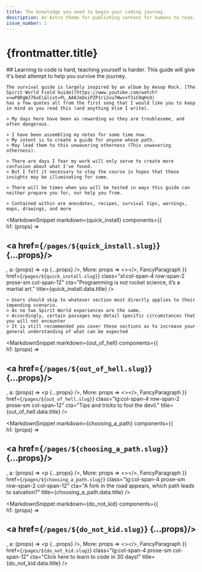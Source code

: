 ```yaml
---
title: The knowledge you need to begin your coding journey. 
description: An Astro theme for publishing content for humans to read.
issue_number: 1
---
```



<div
  class="grid grid-cols-12 lg:gap-x-4 xl:gap-x-16 md:px-10 px-8 text-justify"
>
  <div class="col-span-12 xl:col-span-8 prose prose-xl text-left">
    <h1 class="text-3xl lg:text-8xl">
      {frontmatter.title}
    </h1>
  </div>

  <div class="mt-6 col-span-4 hidden xl:block prose prose-sm row-span-2">
    ## Learning to code is hard, teaching yourself is harder. This guide will give it's best attempt to help you survive the journey.

    The survival guide is largely inspired by an album by Aesop Rock. [The Spirit World Field Guide](https://www.youtube.com/watch?v=wP8RgWJ76xE\&list=PL_AA8JeDxiPZP1ri2vu7Wwvvf3iC0qHsO)
    has a few quotes all from the first song that I would like you to keep in mind as you read this (and anything else I write).

    > My days here have been as rewarding as they are troublesome, and often dangerous.

    > I have been assembling my notes for some time now.
    > My intent is to create a guide for anyone whose path.
    > May lead them to this unwavering otherness (This unwavering otherness).

    > There are days I fear my work will only serve to create more confusion about what I've found.
    > But I felt it nеcessary to stay the course in hopеs that these insights may be illuminating for some.

    > There will be times when you will be tested in ways this guide can neither prepare you for, nor help you from.

    > Contained within are anecdotes, recipes, survival tips, warnings, maps, drawings, and more
  </div>

  <MarkdownSnippet
    markdown={quick_install}
    components={{    
      h1: (props) => <h2 class="text-primary text-5xl text-left" ><a href={`/pages/${quick_install.slug}`}  {...props}/></h2>,
      a: (props) => <p {...props} />,
      More: props => <></>,
      FancyParagraph
    }}
    href={`/pages/${quick_install.slug}`}
    class="xl:col-span-4 row-span-2 prose-sm col-span-12"
    cta="Programming is not rocket science, it’s a martial art."
    title={quick_install.data.title}
  />

  <div class="col-span-4 prose mt-16 hidden xl:block">
  
    > Users should skip to whatever section most directly applies to their impending scenario.
    > As no two Spirit World experiences are the same.
    > Accordingly, certain passages may detail specific circumstances that you will not encounter
    > It is still recommended you cover these sections as to increase your general understanding of what can be expected

  </div>

  <MarkdownSnippet
    markdown={out_of_hell}
    components={{    
      h1: (props) => <h2 class="text-primary text-5xl text-left" ><a href={`/pages/${out_of_hell.slug}`}  {...props}/></h2>,
      a: (props) => <p {...props} />,
      More: props => <></>,
      FancyParagraph
    }}
    href={`/pages/${out_of_hell.slug}`}
    class="lg:col-span-4 row-span-2 prose-sm col-span-12"
    cta="Tips and tricks to fool the devil."
    title={out_of_hell.data.title}
  />

  <MarkdownSnippet
    markdown={choosing_a_path}
    components={{    
      h1: (props) => <h2 class="text-primary text-5xl text-left" ><a href={`/pages/${choosing_a_path.slug}`}  {...props}/></h2>,
      a: (props) => <p {...props} />,
      More: props => <></>,
      FancyParagraph
    }}
    href={`/pages/${choosing_a_path.slug}`}
    class="lg:col-span-4 prose-sm row-span-2 col-span-12"
    cta="A fork in the road appears, which path leads to salvation?"
    title={choosing_a_path.data.title}
  />

  <MarkdownSnippet
    markdown={do_not_kid}
    components={{    
      h1: (props) => <h2 class="text-primary text-5xl text-left" ><a href={`/pages/${do_not_kid.slug}`}  {...props}/></h2>,
      a: (props) => <p {...props} />,
      More: props => <></>,
      FancyParagraph
    }}
    href={`/pages/${do_not_kid.slug}`}
    class="lg:col-span-4 prose-sm col-span-12"
    cta="Click here to learn to code in 30 days!"
    title={do_not_kid.data.title}
  />
</div>
